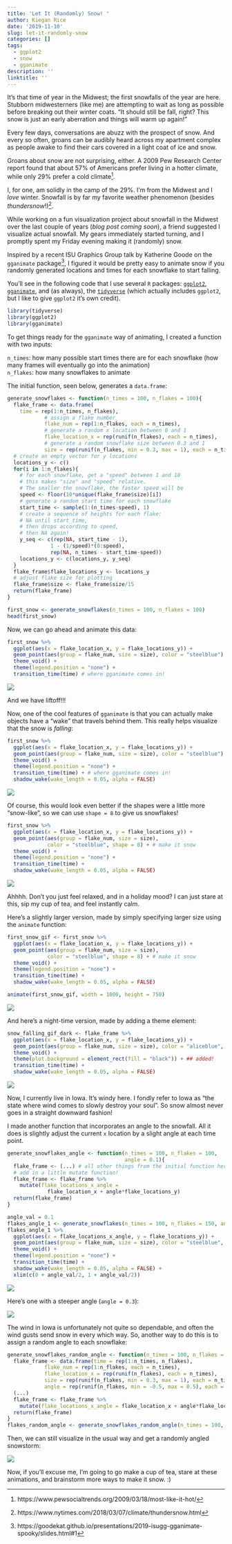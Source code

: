 ```yaml
---
title: 'Let It (Randomly) Snow! '
author: Kiegan Rice
date: '2019-11-10'
slug: let-it-randomly-snow
categories: []
tags:
  - ggplot2
  - snow
  - gganimate
description: ''
linktitle: ''
---
```


It's that time of year in the Midwest; the first snowfalls of the year are here. Stubborn midwesterners (like me) are attempting to wait as long as possible before breaking out their winter coats. "It should still be fall, right? This snow is just an early aberration and things will warm up again!"

Every few days, conversations are abuzz with the prospect of snow. And every so often, groans can be audibly heard across my apartment complex as people awake to find their cars covered in a light coat of ice and snow.  

Groans about snow are not surprising, either. A 2009 Pew Research Center report found that about 57\% of Americans prefer living in a hotter climate, while only 29\% prefer a cold climate^[https://www.pewsocialtrends.org/2009/03/18/most-like-it-hot/].  

I, for one, am solidly in the camp of the 29\%. I'm from the Midwest and I *love* winter. Snowfall is by far my favorite weather phenomenon (besides *thundersnow*!)^[https://www.nytimes.com/2018/03/07/climate/thundersnow.html].  

While working on a fun visualization project about snowfall in the Midwest over the last couple of years (*blog post coming soon*), a friend suggested I visualize actual snowfall. My gears immediately started turning, and I promptly spent my Friday evening making it (randomly) snow.  

Inspired by a recent ISU Graphics Group talk by Katherine Goode on the `gganimate` package^[https://goodekat.github.io/presentations/2019-isugg-gganimate-spooky/slides.html#1], I figured it would be pretty easy to animate snow if you randomly generated locations and times for each snowflake to start falling.  

You'll see in the following code that I use several `R` packages: [`ggplot2`](https://ggplot2.tidyverse.org/index.html),  [`gganimate`](https://github.com/thomasp85/gganimate), and (as always), the [`tidyverse`](https://www.tidyverse.org/) (which actually includes `ggplot2`, but I like to give `ggplot2` it's own credit).  

```r
library(tidyverse)
library(ggplot2)
library(gganimate)
```

To get things ready for the `gganimate` way of animating, I created a function with two inputs: 

`n_times`: how many possible start times there are for each snowflake (how many frames will eventually go into the animation)  
`n_flakes`: how many snowflakes to animate  

The initial function, seen below, generates a `data.frame`:  
```r
generate_snowflakes <- function(n_times = 100, n_flakes = 100){
  flake_frame <- data.frame(
    time = rep(1:n_times, n_flakes), 
            # assign a flake number
            flake_num = rep(1:n_flakes, each = n_times), 
            # generate a random x location between 0 and 1
            flake_location_x = rep(runif(n_flakes), each = n_times), 
            # generate a random snowflake size between 0.3 and 1  
            size = rep(runif(n_flakes, min = 0.3, max = 1), each = n_times))
  # create an empty vector for y locations
  locations_y <- c()
  for(i in 1:n_flakes){
    # for each snowflake, get a "speed" between 1 and 10
    # this makes "size" and "speed" relative. 
    # The smaller the snowflake, the faster speed will be 
    speed <- floor(10*unique(flake_frame$size)[i])
    # generate a random start time for each snowflake
    start_time <- sample(1:(n_times-speed), 1)
    # create a sequence of heights for each flake: 
    # NA until start_time, 
    # then drops according to speed, 
    # then NA again! 
    y_seq <- c(rep(NA, start_time - 1), 
              1 - (1/speed)*(0:speed), 
              rep(NA, n_times - start_time-speed))
    locations_y <- c(locations_y, y_seq)
  }
  flake_frame$flake_locations_y <- locations_y
  # adjust flake size for plotting
  flake_frame$size <- flake_frame$size/15
  return(flake_frame)
}
```

```r
first_snow <- generate_snowflakes(n_times = 100, n_flakes = 100)
head(first_snow)
```


Now, we can go ahead and animate this data:  
```r
first_snow %>%
  ggplot(aes(x = flake_location_x, y = flake_locations_y)) + 
  geom_point(aes(group = flake_num, size = size), color = "steelblue") + 
  theme_void() +
  theme(legend.position = "none") + 
  transition_time(time) # where gganimate comes in! 
```

![](/post/first_snow_gif.gif)


And we have liftoff!!! 

Now, one of the cool features of `gganimate` is that you can actually make objects have a "wake" that travels behind them. This really helps visualize that the snow is *falling*: 

```r
first_snow %>%
  ggplot(aes(x = flake_location_x, y = flake_locations_y)) + 
  geom_point(aes(group = flake_num, size = size), color = "steelblue") + 
  theme_void() +
  theme(legend.position = "none") + 
  transition_time(time) + # where gganimate comes in! 
  shadow_wake(wake_length = 0.05, alpha = FALSE) 
```

![](/post/first_snow_wake_gif.gif)


Of course, this would look even better if the shapes were a little more "snow-like", so we can use `shape = 8` to give us snowflakes! 

```r
first_snow %>%
  ggplot(aes(x = flake_location_x, y = flake_locations_y)) + 
  geom_point(aes(group = flake_num, size = size), 
             color = "steelblue", shape = 8) + # make it snow
  theme_void() +
  theme(legend.position = "none") + 
  transition_time(time) + 
  shadow_wake(wake_length = 0.05, alpha = FALSE) 
```

![](/post/first_snow_wake_flakes_gif.gif)


Ahhhh. Don't you just feel relaxed, and in a holiday mood? I can just stare at this, sip my cup of tea, and feel instantly calm.  

Here's a slightly larger version, made by simply specifying larger size using the `animate` function: 

```r
first_snow_gif <- first_snow %>%
  ggplot(aes(x = flake_location_x, y = flake_locations_y)) + 
  geom_point(aes(group = flake_num, size = size), 
             color = "steelblue", shape = 8) + # make it snow
  theme_void() +
  theme(legend.position = "none") + 
  transition_time(time) + 
  shadow_wake(wake_length = 0.05, alpha = FALSE) 

animate(first_snow_gif, width = 1000, height = 750)
```

![](/post/snow_falling_gif.gif)

And here's a night-time version, made by adding a theme element: 

```r
snow_falling_gif_dark <- flake_frame %>%
  ggplot(aes(x = flake_location_x, y = flake_locations_y)) + 
  geom_point(aes(group = flake_num, size = size), color = "aliceblue", shape = 8) + 
  theme_void() +
  theme(plot.background = element_rect(fill = "black")) + ## added!
  transition_time(time) + 
  shadow_wake(wake_length = 0.05, alpha = FALSE)
```


![](/post/snow_falling_gif_dark.gif)


Now, I currently live in Iowa. It's windy here. I fondly refer to Iowa as "the state where wind comes to slowly destroy your soul". So snow almost never goes in a straight downward fashion!  

I made another function that incorporates an angle to the snowfall. All it does is slightly adjust the current `x` location by a slight angle at each time point. 

```r
generate_snowflakes_angle <- function(n_times = 100, n_flakes = 100, 
                                      angle = 0.1){
  flake_frame <- (...) # all other things from the initial function here
  # add in a little mutate function!
  flake_frame <- flake_frame %>% 
    mutate(flake_locations_x_angle = 
             flake_location_x + angle*flake_locations_y)
  return(flake_frame)
}
```

```r
angle_val = 0.1
flakes_angle_1 <- generate_snowflakes(n_times = 100, n_flakes = 150, angle = angle_val)
flakes_angle_1 %>%
  ggplot(aes(x = flake_locations_x_angle, y = flake_locations_y)) + 
  geom_point(aes(group = flake_num, size = size), color = "steelblue", shape = 8) + 
  theme_void() +
  theme(legend.position = "none") + 
  transition_time(time) + 
  shadow_wake(wake_length = 0.05, alpha = FALSE) + 
  xlim(c(0 + angle_val/2, 1 + angle_val/2))

```

![](/post/snow_angle1_gif.gif)


Here's one with a steeper angle (`angle = 0.3`):  

![](/post/snow_angle3_gif.gif)


The wind in Iowa is unfortunately not quite so dependable, and often the wind gusts send snow in every which way. So, another way to do this is to assign a random angle to each snowflake: 

```r
generate_snowflakes_random_angle <- function(n_times = 100, n_flakes = 100){
  flake_frame <- data.frame(time = rep(1:n_times, n_flakes), 
            flake_num = rep(1:n_flakes, each = n_times), 
            flake_location_x = rep(runif(n_flakes), each = n_times), 
            size = rep(runif(n_flakes, min = 0.3, max = 1), each = n_times), 
            angle = rep(runif(n_flakes, min = -0.5, max = 0.5), each = n_times))
  (...)
  flake_frame <- flake_frame %>%
    mutate(flake_locations_x_angle = flake_location_x + angle*flake_locations_y)
  return(flake_frame)
}
flakes_random_angle <- generate_snowflakes_random_angle(n_times = 100, n_flakes = 150)
```

Then, we can still visualize in the usual way and get a randomly angled snowstorm: 

![](/post/snow_angle_random_gif.gif)


Now, if you'll excuse me, I'm going to go make a cup of tea, stare at these animations, and brainstorm more ways to make it snow. :) 

